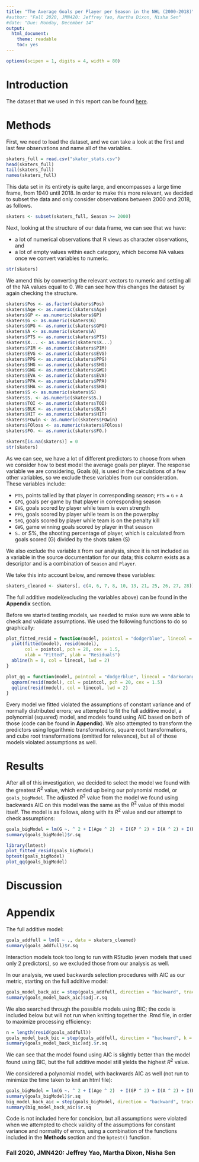 ```yaml
---
title: "The Average Goals per Player per Season in the NHL (2000-2018)"
#author: "Fall 2020, JMN420: Jeffrey Yao, Martha Dixon, Nisha Sen"
#date: "Due: Monday, December 14"
output: 
  html_document:
    theme: readable
    toc: yes
---
```


```r
options(scipen = 1, digits = 4, width = 80)
```


# Introduction

The dataset that we used in this report can be found [here](http://inalitic.com/datasets/nhl%20player%20data.html).

# Methods

First, we need to load the dataset, and we can take a look at the first and last few observations and name all of the variables.
```r
skaters_full = read.csv("skater_stats.csv")
head(skaters_full)
tail(skaters_full)
names(skaters_full)
```

This data set in its entirety is quite large, and encompasses a large time frame, from 1940 until 2018. In order to make this more relevant, we decided to subset the data and only consider observations between 2000 and 2018, as follows.

```r
skaters <- subset(skaters_full, Season >= 2000)
```

Next, looking at the structure of our data frame, we can see that we have:

- a lot of numerical observations that R views as character observations, and
- a lot of empty values within each category, which become NA values once we convert variables to numeric. 

```r
str(skaters)
```


We amend this by converting the relevant vectors to numeric and setting all of the NA values equal to 0. We can see how this changes the dataset by again checking the structure.

```r
skaters$Pos <- as.factor(skaters$Pos)
skaters$Age <- as.numeric(skaters$Age)
skaters$GP <- as.numeric(skaters$GP)
skaters$G <- as.numeric(skaters$G)
skaters$GPG <- as.numeric(skaters$GPG)
skaters$A <- as.numeric(skaters$A)
skaters$PTS <- as.numeric(skaters$PTS)
skaters$X... <- as.numeric(skaters$X...)
skaters$PIM <- as.numeric(skaters$PIM)
skaters$EVG <- as.numeric(skaters$EVG)
skaters$PPG <- as.numeric(skaters$PPG)
skaters$SHG <- as.numeric(skaters$SHG)
skaters$GWG <- as.numeric(skaters$GWG)
skaters$EVA <- as.numeric(skaters$EVA)
skaters$PPA <- as.numeric(skaters$PPA)
skaters$SHA <- as.numeric(skaters$SHA)
skaters$S <- as.numeric(skaters$S)
skaters$S. <- as.numeric(skaters$S.)
skaters$TOI <- as.numeric(skaters$TOI)
skaters$BLK <- as.numeric(skaters$BLK)
skaters$HIT <- as.numeric(skaters$HIT)
skaters$FOwin <- as.numeric(skaters$FOwin)
skaters$FOloss <- as.numeric(skaters$FOloss)
skaters$FO. <- as.numeric(skaters$FO.)
```

```r
skaters[is.na(skaters)] = 0
str(skaters)
```

As we can see, we have a lot of different predictors to choose from when we consider how to best model the average goals per player. The response variable we are considering, Goals (`G`), is used in the calculations of a few other variables, so we exclude these variables from our consideration. These variables include: 

- `PTS`, points tallied by that player in corresponding season; `PTS` = `G` + `A`
- `GPG`, goals per game by that player in corresponding season
- `EVG`, goals scored by player while team is even strength
- `PPG`, goals scored by player while team is on the powerplay
- `SHG`, goals scored by player while team is on the penalty kill
- `GWG`, game winning goals scored by player in that season
- `S.` or S%, the shooting percentage of player, which is calculated from goals scored (G) divided by the shots taken (S)

We also exclude the variable `X` from our analysis, since it is not included as a variable in the source documentation for our data; this column exists as a descriptor and is a combination of `Season` and `Player`.

We take this into account below, and remove these variables:

```r
skaters_cleaned <- skaters[, c(4, 6, 7, 8, 10, 13, 21, 25, 26, 27, 28)]

```

The full additive model(excluding the variables above) can be found in the **Appendix** section.

Before we started testing models, we needed to make sure we were able to check and validate assumptions. We used the following functions to do so graphically:

```r
plot_fitted_resid = function(model, pointcol = "dodgerblue", linecol = "darkorange") {
  plot(fitted(model), resid(model), 
       col = pointcol, pch = 20, cex = 1.5,
       xlab = "Fitted", ylab = "Residuals")
  abline(h = 0, col = linecol, lwd = 2)
}

plot_qq = function(model, pointcol = "dodgerblue", linecol = "darkorange") {
  qqnorm(resid(model), col = pointcol, pch = 20, cex = 1.5)
  qqline(resid(model), col = linecol, lwd = 2)
}

```

Every model we fitted violated the assumptions of constant variance and of normally distributed errors; we attempted to fit the full additive model, a polynomial (squared) model, and models found using AIC based on both of those (code can be found in **Appendix**). We also attempted to transform the predictors using logarithmic transformations, square root transformations, and cube root transformations (omitted for relevance), but all of those models violated assumptions as well.

# Results

After all of this investigation, we decided to select the model we found with the greatest $R^2$ value, which ended up being our polynomial model, or `goals_bigModel`. The adjusted $R^2$ value from the model we found using backwards AIC on this model was the same as the $R^2$ value of this model itself. The model is as follows, along with its $R^2$ value and our attempt to check assumptions:

```r
goals_bigModel = lm(G ~. ^ 2 + I(Age ^ 2)  + I(GP ^ 2) + I(A ^ 2) + I(PIM ^ 2) + I(S ^ 2) + I(BLK ^ 2) + I(FOwin ^ 2) + I(FOloss ^ 2), data = skaters_cleaned)
summary(goals_bigModel)$r.sq
```

```r
library(lmtest)
plot_fitted_resid(goals_bigModel)
bptest(goals_bigModel)
plot_qq(goals_bigModel)
```


# Discussion

# Appendix

The full additive model:

```r
goals_addfull = lm(G ~ ., data = skaters_cleaned)
summary(goals_addfull)$r.sq
```

Interaction models took too long to run with RStudio (even models that used only 2 predictors), so we excluded those from our analysis as well.

In our analysis, we used backwards selection procedures with AIC as our metric, starting on the full additive model:

```r
goals_model_back_aic = step(goals_addfull, direction = "backward", trace = 0)
summary(goals_model_back_aic)$adj.r.sq

```

We also searched through the possible models using BIC; the code is included below but will not run when knitting together the .Rmd file, in order to maximize processing efficiency:

```r
n = length(resid(goals_addfull))
goals_model_back_bic = step(goals_addfull, direction = "backward", k = log(n))
summary(goals_model_back_bic)adj.$r.sq
```

We can see that the model found using AIC is slightly better than the model found using BIC, but the full additive model still yields the highest $R^2$ value.

We considered a polynomial model, with backwards AIC as well (not run to minimize the time taken to knit an html file):

```r
goals_bigModel = lm(G ~. ^ 2 + I(Age ^ 2)  + I(GP ^ 2) + I(A ^ 2) + I(PIM ^ 2) + I(S ^ 2) + I(BLK ^ 2) + I(FOwin ^ 2) + I(FOloss ^ 2), data = skaters_cleaned)
summary(goals_bigModel)$r.sq
big_model_back_aic = step(goals_bigModel, direction = "backward", trace = 0)
summary(big_model_back_aic)$r.sq
```

Code is not included here for concision, but all assumptions were violated when we attempted to check validity of the assumptions for constant variance and normality of errors, using a combination of the functions included in the **Methods** section and the `bptest()` function.

### Fall 2020, JMN420: Jeffrey Yao, Martha Dixon, Nisha Sen